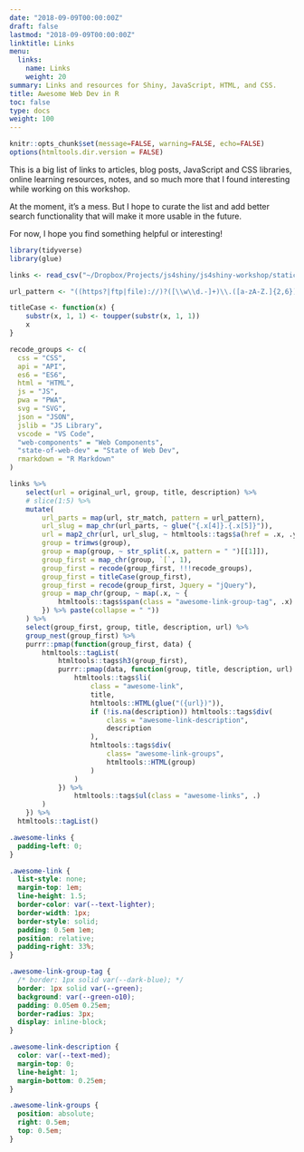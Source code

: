 ```yaml
---
date: "2018-09-09T00:00:00Z"
draft: false
lastmod: "2018-09-09T00:00:00Z"
linktitle: Links
menu:
  links:
    name: Links
    weight: 20
summary: Links and resources for Shiny, JavaScript, HTML, and CSS.
title: Awesome Web Dev in R
toc: false
type: docs
weight: 100
---
```


```r
knitr::opts_chunk$set(message=FALSE, warning=FALSE, echo=FALSE)
options(htmltools.dir.version = FALSE)
```

This is a big list of links to
articles,
blog posts,
JavaScript and CSS libraries,
online learning resources,
notes,
and so much more
that I found interesting while working on this workshop.

At the moment, it's a mess.
But I hope to curate the list and add better search functionality
that will make it more usable in the future.

For now, I hope you find something helpful or interesting!

```r
library(tidyverse)
library(glue)

links <- read_csv("~/Dropbox/Projects/js4shiny/js4shiny-workshop/static/resources-links.csv")

url_pattern <- "((https?|ftp|file)://)?([\\w\\d.-]+)\\.([a-zA-Z.]{2,6})([-/.a-zA-Z0-9]+)*/?"

titleCase <- function(x) {
	substr(x, 1, 1) <- toupper(substr(x, 1, 1))
	x
}

recode_groups <- c(
  css = "CSS",
  api = "API",
  es6 = "ES6",
  html = "HTML",
  js = "JS",
  pwa = "PWA",
  svg = "SVG",
  json = "JSON",
  jslib = "JS Library",
  vscode = "VS Code",
  "web-components" = "Web Components",
  "state-of-web-dev" = "State of Web Dev",
  rmarkdown = "R Markdown"
)

links %>%
	select(url = original_url, group, title, description) %>%
	# slice(1:5) %>%
	mutate(
		url_parts = map(url, str_match, pattern = url_pattern),
		url_slug = map_chr(url_parts, ~ glue("{.x[4]}.{.x[5]}")),
		url = map2_chr(url, url_slug, ~ htmltools::tags$a(href = .x, .y) %>% format()),
		group = trimws(group),
		group = map(group, ~ str_split(.x, pattern = " ")[[1]]),
		group_first = map_chr(group, `[`, 1),
		group_first = recode(group_first, !!!recode_groups),
		group_first = titleCase(group_first),
		group_first = recode(group_first, Jquery = "jQuery"),
		group = map_chr(group, ~ map(.x, ~ {
			htmltools::tags$span(class = "awesome-link-group-tag", .x) %>% format()
		}) %>% paste(collapse = " "))
	) %>%
	select(group_first, group, title, description, url) %>%
	group_nest(group_first) %>%
	purrr::pmap(function(group_first, data) {
		htmltools::tagList(
			htmltools::tags$h3(group_first),
			purrr::pmap(data, function(group, title, description, url) {
				htmltools::tags$li(
					class = "awesome-link",
					title,
					htmltools::HTML(glue("({url})")),
					if (!is.na(description)) htmltools::tags$div(
						class = "awesome-link-description",
						description
					),
					htmltools::tags$div(
						class= "awesome-link-groups",
						htmltools::HTML(group)
					)
				)
			}) %>%
				htmltools::tags$ul(class = "awesome-links", .)
		)
	}) %>%
  htmltools::tagList()
```


```css
.awesome-links {
  padding-left: 0;
}

.awesome-link {
  list-style: none;
  margin-top: 1em;
  line-height: 1.5;
  border-color: var(--text-lighter);
  border-width: 1px;
  border-style: solid;
  padding: 0.5em 1em;
  position: relative;
  padding-right: 33%;
}

.awesome-link-group-tag {
  /* border: 1px solid var(--dark-blue); */
  border: 1px solid var(--green);
  background: var(--green-o10);
  padding: 0.05em 0.25em;
  border-radius: 3px;
  display: inline-block;
}

.awesome-link-description {
  color: var(--text-med);
  margin-top: 0;
  line-height: 1;
  margin-bottom: 0.25em;
}

.awesome-link-groups {
  position: absolute;
  right: 0.5em;
  top: 0.5em;
}
```